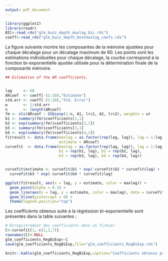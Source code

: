 ```yaml
---
output: pdf_document
---
```

```r
library(ggplot2)
library(readr)
BIC<-read_rds("glm_buzz_depth_maxlag_bic.rds")
coeff<-read_rds("glm_buzz_depth_bestmaxlag_coefs.rds")
```

La figure suivante montre les composantes de la mémoire ajustées pour chaque décalage pour un décalage maximum de 60. Les points sont les estimations individuelles pour chaque décalage, la courbe correspond à la fonction bi-exponentielle ajustée utilisée pour la détermination finale de la composante mémoire.


```r
## Estimation of the AR coefficients.


lag     <- 60
ARcoef  <- coeff[-(1:10),"Estimate"]
std.err <- coeff[-(1:10),"Std. Error"]
w       <- 1/std.err
n       <- length(ARcoef)
fm <- nls(ARcoef ~ SSbiexp(1:n, A1, lrc1, A2, lrc2), weights = w)
b1 <- summary(fm)$coefficients[1,1]
b2 <- exp(summary(fm)$coefficients[2,1])
b3 <- summary(fm)$coefficients[3,1]
b4 <- exp(summary(fm)$coefficients[4,1])
fitresult <- data.frame(maxlag = as.factor(rep(lag, lag)), lag = 1:lag,
                        estimate = ARcoef)
curvefit  <- data.frame(maxlag = as.factor(rep(lag, lag)), lag = 1:lag,
                        b1 = rep(b1, lag), b2 = rep(b2, lag),
                        b3 = rep(b3, lag), b4 = rep(b4, lag))


curvefit$estimate <- curvefit$b1 * exp(-curvefit$b2 * curvefit$lag) +
  curvefit$b3 * exp(-curvefit$b4 * curvefit$lag)

ggplot(fitresult, aes(x = lag, y = estimate, color = maxlag)) +
  geom_point(alpha = 0.3) +
  geom_line(aes(x = lag, y = estimate, color = maxlag), data = curvefit) +
  geom_hline(yintercept = 0) +
  theme(legend.position="top")

```
 Les coefficients obtenus suite à la régréssion bi-exponentielle sont présentés dans la table suivantes : 
 
```r
# Enregistrement des coefficients dans un fichier
C<-curvefit[1,-c(1,2,7)]
rownames(C)<-NULL
glm_coefficients_RegBiExp<-C
save(glm_coefficients_RegBiExp,file="glm_coefficients_RegBiExp.rds")
```

```r
knitr::kable(glm_coefficients_RegBiExp,caption="Coefficients obtenus par régréssion bi-exponentielle pour le modèle GLM prenant en compte les individus, la profondeur ainsi qu'un lag maximum de 60 pour la mémoire")
```

